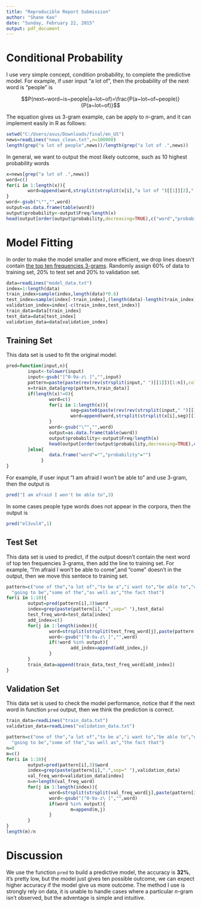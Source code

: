 ```yaml
---
title: "Reproducible Report Submission"
author: "Shane Kao"
date: "Sunday, February 22, 2015"
output: pdf_document
---
```


# Conditional Probability

I use very simple concept, condition probability, to complete the predictive model. For example,  if user input "a lot of", then the probability of the next word is "people" is

$$P(next~word~is~people|a~lot~of)=\frac{P(a~lot~of~people)}{P(a~lot~of)}$$

The equation gives us 3-gram example, can be apply to $n$-gram, and it can implement easily in R as follows:

```r
setwd("C:/Users/asus/Downloads/final/en_US")
news=readLines("news_clean.txt",n=100000)
length(grep("a lot of people",news))/length(grep("a lot of .",news))
```

In general, we want to output the most likely outcome, such as 10 highest probability words    

```r
x=news[grep("a lot of .",news)]
word=c()
for(i in 1:length(x)){
        word=append(word,strsplit(strsplit(x[i],"a lot of ")[[1]][2]," ")[[1]][1])
}
word<-gsub("\"","",word)
output=as.data.frame(table(word)) 
output$probability<-output$Freq/length(x)
head(output[order(output$probability,decreasing=TRUE),c("word","probability")],10)
```

# Model Fitting

In order to make the model smaller and more efficient, we drop lines doesn't contain [the top ten frequencies 3-grams](https://github.com/ShaneKao/DSC/blob/master/Milestone%20Report%20Submission/Milestone_Report_Submission.pdf?raw=true). Randomly assign 60% of data to training set, 20% to test set and 20% to validation set.

```r
data=readLines("model_data.txt")
index=1:length(data)
train_index=sample(index,length(data)*0.6)
test_index=sample(index[-train_index],(length(data)-length(train_index))/2)
validation_index=index[-c(train_index,test_index)]
train_data=data[train_index]
test_data=data[test_index]
validation_data=data[validation_index]
```

## Training Set

This data set is used to fit the original model.

```r
pred=function(input,n){
        input<-tolower(input)
        input<-gsub("[^0-9a-z\ ]","",input)
        pattern=paste(paste(rev(rev(strsplit(input," ")[[1]])[1:n]),collapse = " "),".",sep=" ")
        x=train_data[grep(pattern,train_data)]
        if(length(x)!=0){
                word=c()
                for(i in 1:length(x)){
                        seg=paste0(paste(rev(rev(strsplit(input," ")[[1]])[1:n]),collapse = " ")," ")
                        word=append(word,strsplit(strsplit(x[i],seg)[[1]][2]," ")[[1]][1])                   
                }
                word<-gsub("\"","",word)
                output=as.data.frame(table(word)) 
                output$probability<-output$Freq/length(x)
                head(output[order(output$probability,decreasing=TRUE),c("word","probability")],10)
        }else{
                data.frame("word"="","probability"="")
             }
}
```

For example, if user input "I am afraid I won't be able to" and use 3-gram, then the output is

```r
pred("I am afraid I won't be able to",3)
```

In some cases people type words does not appear in the corpora, then the output is

```r
pred("el3vul4",1)
```

## Test Set

This data set is used to predict, if the output doesn't contain the next word of top ten frequencies 3-grams, then add the line to training set. For example, "I'm afraid I won't be able to come",and "come" doesn't in the output, then we move this sentece to training set.

```r
pattern=c("one of the","a lot of","to be a","i want to","be able to","out of the",
  "going to be","some of the","as well as","the fact that")
for(i in 1:10){
        output=pred(pattern[i],3)$word
        index=grep(paste(pattern[i],".",sep=" "),test_data)
        test_freq_word=test_data[index]
        add_index=c()
        for(j in 1:length(index)){
                word=strsplit(strsplit(test_freq_word[j],paste(pattern[i]," ",sep=""))[[1]][2]," ")[[1]][1]
                word<-gsub("[^0-9a-z\ ]","",word)
                if(!word %in% output){
                        add_index=append(add_index,j)
                }
        }
        train_data=append(train_data,test_freq_word[add_index])
}
```

## Validation Set

This data set is used to check the model performance, notice that if the next word in function `pred` output, then we think the prediction is correct.

```r
train_data=readLines("train_data.txt")
validation_data=readLines("validation_data.txt")
```

```r
pattern=c("one of the","a lot of","to be a","i want to","be able to","out of the",
  "going to be","some of the","as well as","the fact that")
n=0
m=c()
for(i in 1:10){
        output=pred(pattern[i],3)$word       
        index=grep(paste(pattern[i],".",sep=" "),validation_data)
        val_freq_word=validation_data[index]
        n=n+length(val_freq_word)
        for(j in 1:length(index)){
                word=strsplit(strsplit(val_freq_word[j],paste(pattern[i]," ",sep=""))[[1]][2]," ")[[1]][1]
                word<-gsub("[^0-9a-z\ ]","",word)
                if(word %in% output){
                        m=append(m,j)
                }
        }
}
length(m)/n
```

# Discussion

We use the function `pred` to build a predictive model, the accuracy is **32%**, it's pretty low, but the model just gives ten possible outcome, we can expect higher accuracy if the model give us more outcome. The method I use is strongly rely on data, it is unable to handle cases where a particular $n$-gram isn't observed, but the adventage is simple and intuitive.
